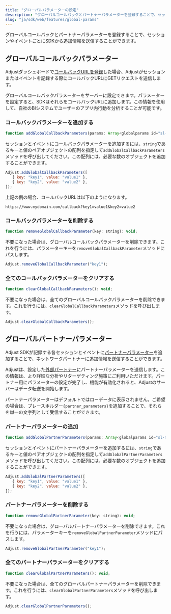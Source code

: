 ```yaml
---
title: "グローバルパラメーターの設定"
description: "グローバルコールバックとパートナーパラメーターを登録することで、セッションやイベントごとにSDKから追加情報を送信することができます。"
slug: "ja/sdk/web/features/global-params"
---
```


グローバルコールバックとパートナーパラメーターを登録することで、セッションやイベントごとにSDKから追加情報を送信することができます。

## グローバルコールバックパラメーター

Adjustダッシュボードで[コールバックURLを登録](https://help.adjust.com/ja/article/set-up-callbacks)した場合、Adjustがセッションまたはイベントを記録する際にコールバックURLにGETリクエストを送信します。

グローバルコールバックパラメーターをサーバーに設定できます。パラメーターを設定すると、SDKはそれらをコールバックURLに追加します。この情報を使用して、自社のBIシステムでユーザーのアプリ内行動を分析することが可能です。

### コールバックパラメーターを追加する

```js
function addGlobalCallbackParameters(params: Array<globalparams id="sl-md0000000">): void;
```

セッションとイベントにコールバックパラメーターを追加するには、`string`であるキーと値のペアオブジェクトの配列を指定して`addGlobalCallbackParameters`メソッドを呼び出してください。この配列には、必要な数のオブジェクトを追加することができます。

```js
Adjust.addGlobalCallbackParameters([
   { key: "key1", value: "value1" },
   { key: "key2", value: "value2" },
]);
```

上記の例の場合、コールバックURLは以下のようになります。

```text
https://www.mydomain.com/callback?key1=value1&key2=value2
```

### コールバックパラメーターを削除する

```js
function removeGlobalCallbackParameter(key: string): void;
```

不要になった場合は、グローバルコールバックパラメーターを削除できます。これを行うには、パラメーターキーを`removeGlobalCallbackParameter`メソッドにパスします。

```js
Adjust.removeGlobalCallbackParameter("key1");
```

### 全てのコールバックパラメーターをクリアする

```js
function clearGlobalCallbackParameters(): void;
```

不要になった場合は、全てのグローバルコールバックパラメーターを削除できます。これを行うには、`clearGlobalCallbackParameters`メソッドを呼び出します。

```js
Adjust.clearGlobalCallbackParameters();
```

## グローバルパートナーパラメーター

Adjust SDKが記録する各セッションとイベントに[パートナーパラメーター](https://help.adjust.com/ja/article/data-sharing-ad-network#map-parameters)を追加することで、ネットワークパートナーに追加情報を送信することができます。

Adjustは、設定した[外部パートナー](https://help.adjust.com/ja/article/integrated-partners)にパートナーパラメーターを送信します。この情報は、より詳細な分析やリターゲティング施策にご利用いただけます。パートナー用にパラメーターの設定が完了し、機能が有効化されると、Adjustのサーバーはデータ転送を開始します。

<Callout type="note">

パートナーパラメーターはデフォルトではローデータに表示されません。ご希望の場合は、プレースホルダー`{partner_parameters}`を追加することで、それらを単一の文字列として受信することができます。

</Callout>

### パートナーパラメーターの追加

```js
function addGlobalPartnerParameters(params: Array<globalparams id="sl-md0000000">): void;
```

セッションとイベントにパートナーパラメーターを追加するには、`string`であるキーと値のペアオブジェクトの配列を指定して`addGlobalPartnerParameters`メソッドを呼び出してください。この配列には、必要な数のオブジェクトを追加することができます。

```js
Adjust.addGlobalPartnerParameters([
   { key: "key1", value: "value1" },
   { key: "key2", value: "value2" },
]);
```

### パートナーパラメーターを削除する

```js
function removeGlobalPartnerParameter(key: string): void;
```

不要になった場合は、グローバルパートナーパラメーターを削除できます。これを行うには、パラメーターキーを`removeGlobalPartnerParameter`メソッドにパスします。

```js
Adjust.removeGlobalPartnerParameter("key1");
```

### 全てのパートナーパラメーターをクリアする

```js
function clearGlobalPartnerParameters(): void;
```

不要になった場合は、全てのグローバルパートナーパラメーターを削除できます。これを行うには、`clearGlobalPartnerParameters`メソッドを呼び出します。

```js
Adjust.clearGlobalPartnerParameters();
```
